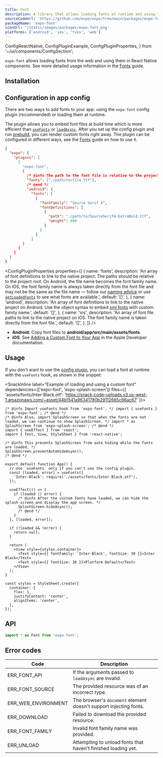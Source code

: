```yaml
---
title: Font
description: A library that allows loading fonts at runtime and using them in React Native components.
sourceCodeUrl: 'https://github.com/expo/expo/tree/main/packages/expo-font'
packageName: 'expo-font'
iconUrl: '/static/images/packages/expo-font.png'
platforms: ['android', 'ios', 'tvos', 'web']
---
```


  ConfigReactNative,
  ConfigPluginExample,
  ConfigPluginProperties,
} from '~/ui/components/ConfigSection';

`expo-font` allows loading fonts from the web and using them in React Native components. See more detailed usage information in the [Fonts](/develop/user-interface/fonts/) guide.

## Installation

<APIInstallSection />

## Configuration in app config

There are two ways to add fonts to your app: using the `expo-font` config plugin (recommended) or loading them at runtime.

The plugin allows you to embed font files at build time which is more efficient than [`useFonts`](#usefontsmap) or [`loadAsync`](#loadasyncfontfamilyorfontmap-source). After you set up the config plugin and run [prebuild](/workflow/continuous-native-generation/#usage), you can render custom fonts right away. The plugin can be configured in different ways, see the [Fonts](/develop/user-interface/fonts/#with-expo-font-config-plugin) guide on how to use it.

<ConfigPluginExample>

```json app.json
{
  "expo": {
    "plugins": [
      [
        "expo-font",
        {
          /* @info The path to the font file is relative to the project's root. */
          "fonts": ["./path/to/file.ttf"],
          /* @end */
          "android": {
            "fonts": [
              {
                "fontFamily": "Source Serif 4",
                "fontDefinitions": [
                  {
                    "path": "./path/to/SourceSerif4-ExtraBold.ttf",
                    "weight": 800
                  }
                ]
              }
            ]
        }
      ]
    ]
  }
}
```

</ConfigPluginExample>

<ConfigPluginProperties
  properties={[
    {
      name: 'fonts',
      description:
        'An array of font definitions to link to the native project. The paths should be relative to the project root. On Android, the file name becomes the font family name. On iOS, the font family name is always taken directly from the font file and may not be the same as the file name &mdash; follow our [naming advice](/develop/user-interface/fonts/#how-to-determine-which-font-family-name-to-use) or use [`getLoadedFonts`](#getloadedfonts) to see what fonts are available.',
      default: '[]',
    },
    {
      name: 'android',
      description:
        'An array of font definitions to link to the native project on Android. Use the object syntax to embed [xml fonts](https://developer.android.com/develop/ui/views/text-and-emoji/fonts-in-xml) with custom family name.',
      default: '[]',
    },
    {
      name: 'ios',
      description:
        'An array of font file paths to link to the native project on iOS. The font family name is taken directly from the font file.',
      default: '[]',
    },
  ]}
/>

<ConfigReactNative>

- **Android:** Copy font files to **android/app/src/main/assets/fonts**.
- **iOS**: See [Adding a Custom Font to Your App](https://developer.apple.com/documentation/uikit/adding-a-custom-font-to-your-app) in the Apple Developer documentation.

</ConfigReactNative>

## Usage

If you don't want to use the [config plugin](#configuration-in-app-config), you can load a font at runtime with the `useFonts` hook, as shown in the snippet:

<SnackInline label="Example of loading and using a custom font" dependencies={['expo-font', 'expo-splash-screen']} files={{ 'assets/fonts/Inter-Black.otf': 'https://snack-code-uploads.s3.us-west-1.amazonaws.com/~asset/44b1541a96341780b29112665c66ac67' }}>

```tsx
/* @info Import useFonts hook from 'expo-font'. */ import { useFonts } from 'expo-font'; /* @end */
/* @info Also, import SplashScreen so that when the fonts are not loaded, we can continue to show SplashScreen. */ import * as SplashScreen from 'expo-splash-screen'; /* @end */
import { useEffect } from 'react';
import { Text, View, StyleSheet } from 'react-native';

/* @info This prevents SplashScreen from auto hiding while the fonts are loaded. */
SplashScreen.preventAutoHideAsync();
/* @end */

export default function App() {
  // Use `useFonts` only if you can't use the config plugin.
  const [loaded, error] = useFonts({
    'Inter-Black': require('./assets/fonts/Inter-Black.otf'),
  });

  useEffect(() => {
    if (loaded || error) {
      /* @info After the custom fonts have loaded, we can hide the splash screen and display the app screen. */
      SplashScreen.hideAsync();
      /* @end */
    }
  }, [loaded, error]);

  if (!loaded && !error) {
    return null;
  }

  return (
    <View style={styles.container}>
      <Text style={{ fontFamily: 'Inter-Black', fontSize: 30 }}>Inter Black</Text>
      <Text style={{ fontSize: 30 }}>Platform Default</Text>
    </View>
  );
}

const styles = StyleSheet.create({
  container: {
    flex: 1,
    justifyContent: 'center',
    alignItems: 'center',
  },
});
```

</SnackInline>

## API

```js
import * as Font from 'expo-font';
```

<APISection packageName="expo-font" />

## Error codes

| Code                | Description                                                       |
| ------------------- | ----------------------------------------------------------------- |
| ERR_FONT_API        | If the arguments passed to `loadAsync` are invalid.               |
| ERR_FONT_SOURCE     | The provided resource was of an incorrect type.                   |
| ERR_WEB_ENVIRONMENT | The browser's `document` element doesn't support injecting fonts. |
| ERR_DOWNLOAD        | Failed to download the provided resource.                         |
| ERR_FONT_FAMILY     | Invalid font family name was provided.                            |
| ERR_UNLOAD          | Attempting to unload fonts that haven't finished loading yet.     |
